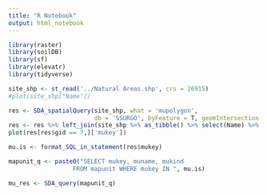 ```yaml
---
title: "R Notebook"
output: html_notebook
---
```


```r
library(raster)
library(soilDB)
library(sf)
library(elevatr)
library(tidyverse)
```

```r
site_shp <- st_read('../Natural Areas.shp', crs = 26915)
#plot(site_shp["Name"])
```
```r
res <- SDA_spatialQuery(site_shp, what = 'mupolygon', 
                        db = 'SSURGO', byFeature = T, geomIntersection = T)
res <- res %>% left_join(site_shp %>% as_tibble() %>% select(Name) %>% mutate(gid = row_number()), by = 'gid')
plot(res[res$gid == 7,]['mukey'])
```

```r
mu.is <- format_SQL_in_statement(res$mukey)

mapunit_q <- paste0("SELECT mukey, muname, mukind 
                  FROM mapunit WHERE mukey IN ", mu.is)

mu_res <- SDA_query(mapunit_q)
```

